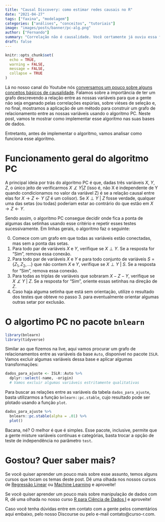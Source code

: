 ```yaml
---
title: "Causal Discovery: como estimar redes causais no R"
date: "2021-04-27"
tags: ["faxina", "modelagem"]
categories: ["análises", "conceitos", "tutoriais"]
image: "images/posts/banner/pc-alg.png"
author: ["Fernando"]
summary: "Correlação não é causalidade. Você certamente já ouviu essa frase, né? Nesse post, vamos te mostrar alguns jeitos de encontrar aquelas correlações que de fato valem o seu tempo."
draft: false
---
```


```r
knitr::opts_chunk$set(
  echo = TRUE,
  warning = FALSE, 
  message = FALSE, 
  collapse = TRUE
)
```

Lá no nosso canal do Youtube nós [conversamos um pouco sobre alguns conceitos básicos de causalidade](https://www.youtube.com/watch?v=k8oz1W7URM8&t=6863s). Falamos sobre a importância de ter um grafo descrevendo a relação entre as nossas variáveis para que a gente não seja enganado pelas correlações espúrias, sobre viéses de seleção e, no final, mostramos a aplicação de um método para construir um grafo de relacionamento entre as nossas variáveis usando o algoritmo PC. Neste post, vamos te mostrar como implementar esse algoritmo nas suas bases de dados.

Entretanto, antes de implementar o algoritmo, vamos analisar como funciona esse algoritmo.

# Funcionamento geral do algoritmo PC

A principal ideia por trás do algoritmo PC é que, dadas três variáveis $X$, $Y$, $Z$, o único jeito de verificarmos $X \not\perp Y | Z$ (isso é, não X é independente de Y quando condicionamos no valor da variável Z) é se a relação causal entre elas for $X \rightarrow Z \leftarrow Y$ ($Z$ é um colisor). Se $X \perp Y \ | \ Z$ fosse verdade, qualquer uma das setas (ou todas) poderiam estar ao contrário do que estão em $X \rightarrow Z \leftarrow Y$.

Sendo assim, o algoritmo PC consegue decidir onde fica a ponta de algumas das setinhas usando esse critério e repetir esses testes sucessivamente. Em linhas gerais, o algoritmo faz o seguinte:

0. Comece com um grafo em que todas as variáveis estão conectadas, mas sem a ponta das setas.
1. Para todo par de variáveis $X$ e $Y$, verifique se $X \perp Y$. Se a resposta for "Sim", remova essa conexão.
2. Para todo par de variáveis $X$ e $Y$ e para todo conjunto de variáveis $S = \{Z_1, Z_2, ...\}$ que não contem $X$ e $Y$, verifique se $X \perp Y \ | \ S$. Se a resposta for "Sim", remova essa conexão.
3. Para todas as triplas de variáveis que sobraram $X - Z - Y$, verifique se $X \not \perp Y \ | \ Z$. Se a resposta for "Sim", oriente essas setinhas na direção de $Z$.
4. Caso haja alguma setinha que está sem orientação, utilize o resultado dos testes que obteve no passo 3. para eventualmente orientar algumas outras setar por exclusão.

# O algortimo PC no pacote `bnlearn`

```r
library(bnlearn)
library(tidyverse)
```


Similar ao que fizemos na live, aqui vamos procurar um grafo de relacionamentos entre as variáveis da base `Auto`, disponível no pacote `ISLR`. Vamos excluir algumas variáveis dessa base e aplicar algumas transformações:

```r
dados_para_ajuste <- ISLR::Auto %>%
  dplyr::select(-name, -origin) 
  # Vamos excluir algumas variáveis estritamente qualitativas
```

Para buscar as relações entre as variáveis da tabela `dados_para_ajuste`, basta utilizarmos a função `bnlearn::pc.stable`, cujo resultado pode ser plotado usando a função `plot`.

```r
dados_para_ajuste %>% 
  bnlearn::pc.stable(alpha = .01) %>%
  plot()
```

Bacana, né? O melhor é que é simples. Esse pacote, inclusive, permite que a gente misture variáveis contínuas e categórias, basta trocar a opção de teste de independência no parâmetro `test`.

# Gostou? Quer saber mais?

Se você quiser aprender um pouco mais sobre esse assunto, temos alguns cursos que tocam os temas deste post. Dê uma olhada nos nossos cursos de [Regressão Linear](https://www.curso-r.com/cursos/regressao-linear/) ou [Machine Learning](https://www.curso-r.com/cursos/intro-machine-learning/) e aproveite!

Se você quiser aprender um pouco mais sobre manipulação de dados com R, dê uma olhada no nosso curso [R para Ciência de Dados I](https://curso-r.com/cursos/r4ds-1/) e aproveite!

Caso você tenha dúvidas entre em contato com a gente pelos comentários aqui embaixo, pelo nosso Discourse ou pelo e-mail contato@curso-r.com. 
